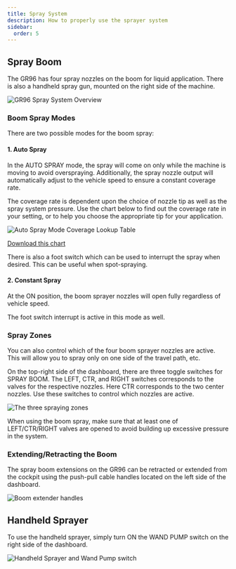```yaml
---
title: Spray System
description: How to properly use the sprayer system
sidebar:
  order: 5
---
```


## Spray Boom

The GR96 has four spray nozzles on the boom for liquid application. There is also a handheld spray gun, mounted on the right side of the machine.

![GR96 Spray System Overview](../../../assets/images/spray-system-overview.png)

### Boom Spray Modes

There are two possible modes for the boom spray:

#### 1. Auto Spray

In the AUTO SPRAY mode, the spray will come on only while the machine is moving to avoid overspraying. Additionally, the spray nozzle output will automatically adjust to the vehicle speed to ensure a constant coverage rate.

The coverage rate is dependent upon the choice of nozzle tip as well as the spray system pressure. Use the chart below to find out the coverage rate in your setting, or to help you choose the appropriate tip for your application.

![Auto Spray Mode Coverage Lookup Table](../../../assets/images/auto-spray-coverage.png)

<p><a href={sprayCoverageImage.src} target="_blank">Download this chart</a></p>

<Aside type="note" title="Quick Tip">
There is also a foot switch which can be used to interrupt the spray when desired. This can be useful when spot-spraying.
</Aside>

#### 2. Constant Spray

At the ON position, the boom sprayer nozzles will open fully regardless of vehicle speed. 

The foot switch interrupt is active in this mode as well.

### Spray Zones

You can also control which of the four boom sprayer nozzles are active. This will allow you to spray only on one side of the travel path, etc.

On the top-right side of the dashboard, there are three toggle switches for SPRAY BOOM. The LEFT, CTR, and RIGHT switches corresponds to the valves for the respective nozzles. Here CTR corresponds to the two center nozzles. Use these switches to control which nozzles are active. 

![The three spraying zones](../../../assets/images/spray-nozzles.png)

<Aside type="caution" title="Caution">
  When using the boom spray, make sure that at least one of LEFT/CTR/RIGHT valves are opened to avoid building up excessive pressure in the system.
</Aside>

### Extending/Retracting the Boom

The spray boom extensions on the GR96 can be retracted or extended from the cockpit using the push-pull cable handles located on the left side of the dashboard.

![Boom extender handles](../../../assets/images/boom-extender.jpg)

## Handheld Sprayer

To use the handheld sprayer, simply turn ON the WAND PUMP switch on the right side of the dashboard.

![Handheld Sprayer and Wand Pump switch](../../../assets/images/wand-pump.jpg)
